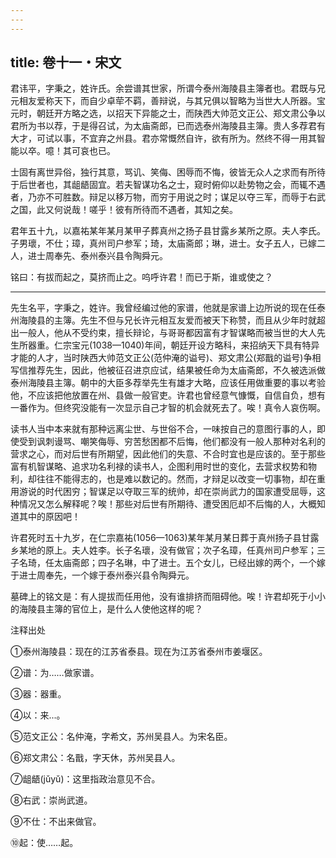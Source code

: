 ```yaml
---
---
---
```

title: 卷十一・宋文
---

君讳平，字秉之，姓许氏。余尝谱其世家，所谓今泰州海陵县主簿者也。君既与兄元相友爱称天下，而自少卓荦不羁，善辩说，与其兄俱以智略为当世大人所器。宝元时，朝廷开方略之选，以招天下异能之士，而陕西大帅范文正公、郑文肃公争以君所为书以荐，于是得召试，为太庙斋郎，已而选泰州海陵县主簿。贵人多荐君有大才，可试以事，不宜弃之州县。君亦常慨然自许，欲有所为。然终不得一用其智能以卒。噫！其可哀也已。

士固有离世异俗，独行其意，骂讥、笑侮、困辱而不悔，彼皆无众人之求而有所待于后世者也，其龃龉固宜。若夫智谋功名之士，窥时俯仰以赴势物之会，而辄不遇者，乃亦不可胜数。辩足以移万物，而穷于用说之时；谋足以夺三军，而辱于右武之国，此又何说哉！嗟乎！彼有所待而不遇者，其知之矣。

君年五十九，以嘉祐某年某月某甲子葬真州之扬子县甘露乡某所之原。夫人李氏。子男瓌，不仕；璋，真州司户参军；琦，太庙斋郎；琳，进士。女子五人，已嫁二人，进士周奉先、泰州泰兴县令陶舜元。

铭曰：有拔而起之，莫挤而止之。呜呼许君！而已于斯，谁或使之？

----------------

先生名平，字秉之，姓许。我曾经编过他的家谱，他就是家谱上边所说的现在任泰州海陵县的主簿。先生不但与兄长许元相互友爱而被天下称赞，而且从少年时就超出一般人，他从不受约束，擅长辩论，与哥哥都因富有才智谋略而被当世的大人先生所器重。仁宗宝元(1038—1040)年间，朝廷开设方略科，来招纳天下具有特异才能的人才，当时陕西大帅范文正公(范仲淹的谥号)、郑文肃公(郑戬的谥号)争相写信推荐先生，因此，他被征召进京应试，结果被任命为太庙斋郎，不久被选派做泰州海陵县主簿。朝中的大臣多荐举先生有雄才大略，应该任用做重要的事以考验他，不应该把他放置在州、县做一般官吏。许君也曾经意气慷慨，自信自负，想有一番作为。但终究没能有一次显示自己才智的机会就死去了。唉！真令人哀伤啊。

读书人当中本来就有那种远离尘世、与世俗不合，一味按自己的意图行事的人，即使受到讽刺谩骂、嘲笑侮辱、穷苦愁困都不后悔，他们都没有一般人那种对名利的营求之心，而对后世有所期望，因此他们的失意、不合时宜也是应该的。至于那些富有机智谋略、追求功名利禄的读书人，企图利用时世的变化，去营求权势和物利，却往往不能得志的，也是难以数记的。然而，才辩足以改变一切事物，却在重用游说的时代困穷；智谋足以夺取三军的统帅，却在崇尚武力的国家遭受屈辱，这种情况又怎么解释呢？唉！那些对后世有所期待、遭受困厄却不后悔的人，大概知道其中的原因吧！

许君死时五十九岁，在仁宗嘉祐(1056—1063)某年某月某日葬于真州扬子县甘露乡某地的原上。夫人姓李。长子名瓌，没有做官；次子名璋，任真州司户参军；三子名琦，任太庙斋郎；四子名琳，中了进士。五个女儿，已经出嫁的两个，一个嫁于进士周奉先，一个嫁于泰州泰兴县令陶舜元。

墓碑上的铭文是：有人提拔而任用他，没有谁排挤而阻碍他。唉！许君却死于小小的海陵县主簿的官位上，是什么人使他这样的呢？

注释出处

①泰州海陵县：现在的江苏省泰县。现在为江苏省泰州市姜堰区。

②谱：为……做家谱。

③器：器重。

④以：来...。

⑤范文正公：名仲淹，字希文，苏州吴县人。为宋名臣。

⑥郑文肃公：名戬，字天休，苏州吴县人。

⑦龃龉(jǔyǔ)：这里指政治意见不合。

⑧右武：崇尚武道。

⑨不仕：不出来做官。

⑩起：使……起。

